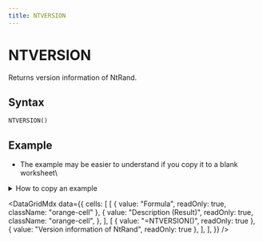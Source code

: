 ```yaml
---
title: NTVERSION
---
```



# NTVERSION

Returns version information of NtRand.

## Syntax

```excel
NTVERSION()
```

## Example

- The example may be easier to understand if you copy it to a blank worksheet\

<details>
<summary>How to copy an example</summary>

1.  Create a blank workbook or worksheet.
2.  Select the example in the Help topic.

    **Note**  Do not select the row or column headers.

    ![Selecting an example from Help](./../../assets/functions/HowToCopy.png)

    Selecting an example from Help

3.  Press CTRL+C.
4.  In the worksheet, select cell A1, and press CTRL+V.
5.  To switch between viewing the results and viewing the formulas that return the results, press CTRL+` (grave accent), or on the **Tools** menu, point to **Formula Auditing**, and then click **Formula Auditing Mode**.

</details>

<DataGridMdx
  data={{
    cells: [
      [
        { value: "Formula", readOnly: true, className: "orange-cell" },
        {
          value: "Description (Result)",
          readOnly: true,
          className: "orange-cell",
        },
      ],
      [
        { value: "=NTVERSION()", readOnly: true },
        { value: "Version information of NtRand", readOnly: true },
      ],
    ],
  }}
/>
